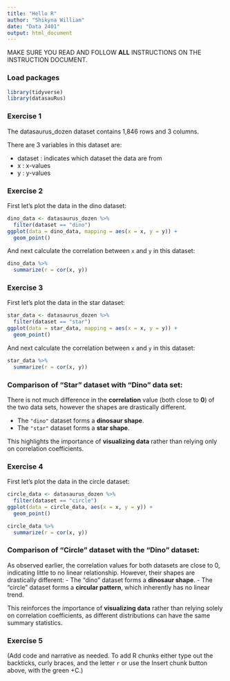 ```yaml
---
title: "Hello R"
author: "Shikyna William"
date: "Data 2401"
output: html_document
---
```


MAKE SURE YOU READ AND FOLLOW **ALL** INSTRUCTIONS ON THE INSTRUCTION DOCUMENT. 

### Load packages

```r
library(tidyverse) 
library(datasauRus)
```


### Exercise 1

The datasaurus_dozen dataset contains 1,846 rows and 3 columns.

There are 3 variables in this dataset are:

- dataset : indicates which dataset the data are from
- x : x-values
- y : y-values

### Exercise 2

First let's plot the data in the dino dataset:

```r
dino_data <- datasaurus_dozen %>% 
  filter(dataset == "dino") 
ggplot(data = dino_data, mapping = aes(x = x, y = y)) +
  geom_point()
```

And next calculate the correlation between `x` and `y` in this dataset:

```r
dino_data %>%
  summarize(r = cor(x, y))
```

### Exercise 3

First let's plot the data in the star dataset:

```r
star_data <- datasaurus_dozen %>% 
  filter(dataset == "star")
ggplot(data = star_data, mapping = aes(x = x, y = y)) +
  geom_point()
```

And next calculate the correlation between `x` and `y` in this dataset:
 
```r
star_data %>%
  summarize(r = cor(x, y))
```
### **Comparison of "Star" dataset with "Dino" data set:**
There is not much difference in the **correlation** value (both close to **0**) of the two data sets, however the shapes are drastically different.

- The `"dino"` dataset forms a **dinosaur shape**.
- The `"star"` dataset forms a **star shape**.

This highlights the importance of **visualizing data** rather than relying only on correlation coefficients.

### Exercise 4

First let's plot the data in the circle dataset:

```r
circle_data <- datasaurus_dozen %>% 
  filter(dataset == "circle")
ggplot(data = circle_data, aes(x = x, y = y)) +
  geom_point()
```

```r
circle_data %>%
  summarize(r = cor(x, y))
```
### **Comparison of "Circle" dataset with the "Dino" dataset:**
As observed earlier, the correlation values for both datasets are close to 0, indicating little to no linear relationship. However, their shapes are drastically different:
- The "dino" dataset forms a **dinosaur shape**.
- The "circle" dataset forms a **circular pattern**, which inherently has no linear trend.

This reinforces the importance of **visualizing data** rather than relying solely on correlation coefficients, as different distributions can have the same summary statistics.

### Exercise 5

(Add code and narrative as needed. To add R chunks either type out the backticks, curly braces, and the letter `r` or use the Insert chunk button above, with the green +C.)
